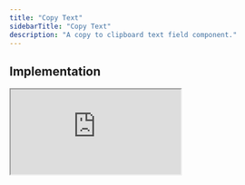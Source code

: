 ```yaml
---
title: "Copy Text"
sidebarTitle: "Copy Text"
description: "A copy to clipboard text field component."
---
```


## Implementation

<iframe
  src="https://codesandbox.io/embed/kit-copytext-c1nel0?autoresize=1&hidedevtools=1&hidenavigation=1&fontsize=10&view=preview&theme=light"
  style={{
    width: "100%",
    height: "250px",
    border: "2px solid #EAFF97",
    borderRadius: "12px",
    overflow: "hidden",
  }}
  title="Button-0.2.1"
  allow="accelerometer; ambient-light-sensor; camera; encrypted-media; geolocation; gyroscope; hid; microphone; midi; payment; usb; vr; xr-spatial-tracking"
  sandbox="allow-forms allow-modals allow-popups allow-presentation allow-same-origin allow-scripts"
/>

[![Edit switch-v0.2.1](https://codesandbox.io/static/img/play-codesandbox.svg)](https://codesandbox.io/embed/kit-copytext-c1nel0?autoresize=1&hidedevtools=1&hidenavigation=1&fontsize=10&view=preview&theme=light)

## Example Code

```tsx copy.tsx
import { CopyText, CopyField, CopyTrigger } from "atlr.kit";

const App = () => {
  return (
    <CopyField>
      <CopyText>npm i atlr.kit</CopyText>
      <CopyTrigger copyText="npm i atlr.kit" />
    </CopyField>
  );
};
```

